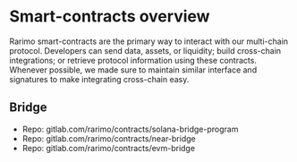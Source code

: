 ---
---

# Smart-contracts overview

Rarimo smart-contracts are the primary way to interact with our multi-chain protocol.
Developers can send data, assets, or liquidity; build cross-chain integrations; or retrieve protocol information using these contracts.
Whenever possible, we made sure to maintain similar interface and signatures to make integrating cross-chain easy.

## Bridge

- Repo: gitlab.com/rarimo/contracts/solana-bridge-program
- Repo: gitlab.com/rarimo/contracts/near-bridge
- Repo: gitlab.com/rarimo/contracts/evm-bridge